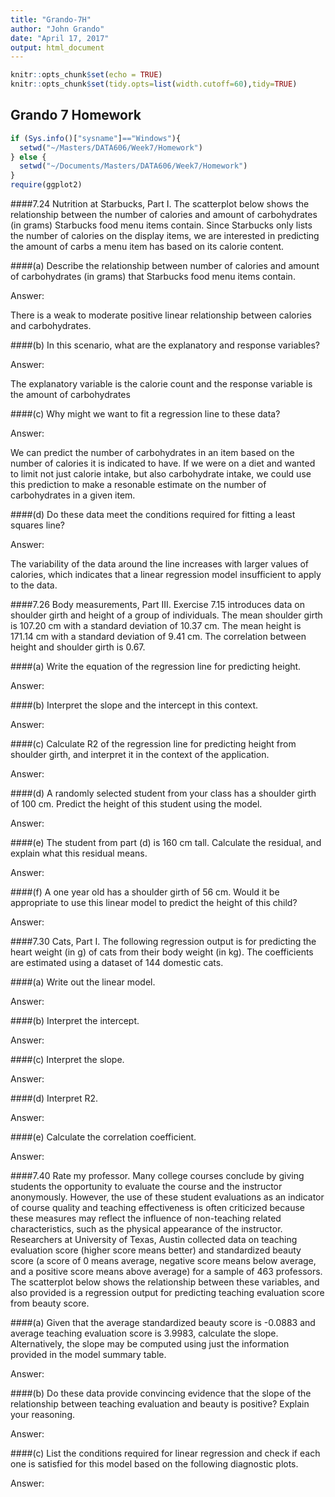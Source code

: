 ```yaml
---
title: "Grando-7H"
author: "John Grando"
date: "April 17, 2017"
output: html_document
---
```


```r
knitr::opts_chunk$set(echo = TRUE)
knitr::opts_chunk$set(tidy.opts=list(width.cutoff=60),tidy=TRUE)
```

## Grando 7 Homework

```r
if (Sys.info()["sysname"]=="Windows"){
  setwd("~/Masters/DATA606/Week7/Homework")
} else {
  setwd("~/Documents/Masters/DATA606/Week7/Homework")
}
require(ggplot2)
```


####7.24 Nutrition at Starbucks, Part I. The scatterplot below shows the relationship between the number of calories and amount of carbohydrates (in grams) Starbucks food menu items contain. Since Starbucks only lists the number of calories on the display items, we are interested in predicting the amount of carbs a menu item has based on its calorie content.

####(a) Describe the relationship between number of calories and amount of carbohydrates (in grams) that Starbucks food menu items contain.

Answer:

There is a weak to moderate positive linear relationship between calories and carbohydrates.

####(b) In this scenario, what are the explanatory and response variables?

Answer:

The explanatory variable is the calorie count and the response variable is the amount of carbohydrates

####(c) Why might we want to fit a regression line to these data?

Answer:

We can predict the number of carbohydrates in an item based on the number of calories it is indicated to have.  If we were on a diet and wanted to limit not just calorie intake, but also carbohydrate intake, we could use this prediction to make a resonable estimate on the number of carbohydrates in a given item.

####(d) Do these data meet the conditions required for fitting a least squares line?

Answer:

The variability of the data around the line increases with larger values of calories, which indicates that a linear regression model insufficient to apply to the data.

####7.26 Body measurements, Part III. Exercise 7.15 introduces data on shoulder girth and height of a group of individuals. The mean shoulder girth is 107.20 cm with a standard deviation of 10.37 cm. The mean height is 171.14 cm with a standard deviation of 9.41 cm. The correlation between height and shoulder girth is 0.67.

####(a) Write the equation of the regression line for predicting height.

Answer:



####(b) Interpret the slope and the intercept in this context.

Answer:



####(c) Calculate R2 of the regression line for predicting height from shoulder girth, and interpret it in the context of the application.

Answer:



####(d) A randomly selected student from your class has a shoulder girth of 100 cm. Predict the height of this student using the model.

Answer:



####(e) The student from part (d) is 160 cm tall. Calculate the residual, and explain what this residual means.

Answer:



####(f) A one year old has a shoulder girth of 56 cm. Would it be appropriate to use this linear model to predict the height of this child?

Answer:



####7.30 Cats, Part I. The following regression output is for predicting the heart weight (in g) of cats from their body weight (in kg). The coefficients are estimated using a dataset of 144 domestic cats.

####(a) Write out the linear model.

Answer:



####(b) Interpret the intercept.

Answer:



####(c) Interpret the slope.

Answer:



####(d) Interpret R2.

Answer:



####(e) Calculate the correlation coefficient.

Answer:



####7.40 Rate my professor. Many college courses conclude by giving students the opportunity to evaluate the course and the instructor anonymously. However, the use of these student evaluations as an indicator of course quality and teaching effectiveness is often criticized because these measures may reflect the influence of non-teaching related characteristics, such as the physical appearance of the instructor. Researchers at University of Texas, Austin collected data on teaching evaluation score (higher score means better) and standardized beauty score (a score of 0 means average, negative score means below average, and a positive score means above average) for a sample of 463 professors. The scatterplot below shows the relationship between these variables, and also provided is a regression output for predicting teaching evaluation score from beauty score.

####(a) Given that the average standardized beauty score is -0.0883 and average teaching evaluation score is 3.9983, calculate the slope. Alternatively, the slope may be computed using just the information provided in the model summary table.

Answer:



####(b) Do these data provide convincing evidence that the slope of the relationship between teaching evaluation and beauty is positive? Explain your reasoning.

Answer:



####(c) List the conditions required for linear regression and check if each one is satisfied for this model based on the following diagnostic plots.

Answer:

